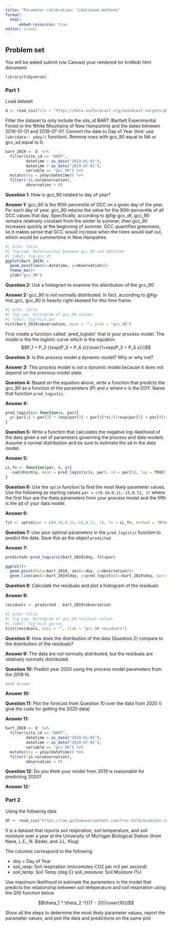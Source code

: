 ```yaml
---
title: "Parameter calibration: likelihood methods"
format: 
  html:
      embed-resources: true
editor: visual
---
```


## Problem set

You will be asked submit (via Canvas) your rendered (or knitted) html document

```r
library(tidyverse)
```

### Part 1

Load dataset

```r
d <- read_csv(file = "https://data.ecoforecast.org/neon4cast-targets/phenology/phenology-targets.csv.gz", show_col_types = FALSE)
```

Filter the dataset to only include the site_id BART (Bartlett Experimental Forest in the White Mountains of New Hampshire) and the dates between 2019-01-01 and 2019-07-01. Convert the date to Day of Year (hint: use `lubridate:: yday()` function). Remove rows with gcc_90 equal to NA or gcc_sd equal to 0.

```r
bart_2019 <- d  %>%
  filter(site_id == "BART",
         datetime > as_date("2019-01-01"),
         datetime < as_date("2019-07-01"),
         variable == "gcc_90") %>%
  mutate(doy = yday(datetime)) %>% 
  filter(!is.na(observation),
         observation > 0)
```

**Question 1:** How is gcc_90 related to day of year?

**Answer 1:** gcc_90 is the 90th percentile of GCC on a given day of the year. For each day of year, gcc_90 returns the value for the 90th percentile of all GCC values that day. 
Specifically, according to @fig-gcc_dt, gcc_90 remains relatively constant from the winter to summer, then gcc_90 increases quickly at the beginning of summer. GCC quantifies greenness, so it makes sense that GCC would increase when the trees would leaf out, which would be summertime in New Hampshire. 

```r
#| echo: false
#| fig-cap: Relationship between gcc_90 and datetime
#| label: fig-gcc_dt
ggplot(bart_2019) + 
  geom_point(aes(x=datetime, y=observation))+
  theme_bw()+
  ylab("gcc_90")
```

**Question 2:** Use a histogram to examine the distribution of the gcc_90

**Answer 2:** gcc_90 is not normally distributed. In fact, according to @fig-hist_gcc, gcc_90 is heavily right-skewed for this time frame. 

```r
#| echo: false
#| fig-cap: Histogram of gcc_90 values
#| label: fig-hist_gcc
hist(bart_2019$observation, main = "", xlab = "gcc_90")
```

First create a function called \`pred_logistic' that is your process model. The model is the the logistic curve which is the equation $$P_1 + P_2 {{exp(P_3 + P_4 x)}\over{1+exp(P_3 + P_4 x)}}$$

**Question 3:** Is this process model a dynamic model? Why or why not?

**Answer 3:** This process model is not a dynamic model because it does not depend on the previous model state. 

**Question 4:** Based on the equation above, write a function that predicts the gcc_90 as a function of the parameters ($P$) and x where x is the DOY. Name that function `pred_logistic`.

**Answer 4:**

```r
pred_logistic<-function(x, par){
  y<-par[1] + par[2] * (exp(par[3] + par[4]*x)/(1+exp(par[3] + par[4]*x)))
}
```

**Question 5:** Write a function that calculates the negative log-likelihood of the data given a set of parameters governing the process and data models. Assume a normal distribution and be sure to estimate the sd in the data model.

**Answer 5:**

```r
LL_fn <- function(par, x, y){
  -sum(dnorm(y, mean = pred_logistic(x, par), sd = par[5], log = TRUE))
}
```

**Question 6:** Use the `optim` function to find the most likely parameter values. Use the following as starting values `par = c(0.34,0.11,-15,0.11, 1)` where the first four are the theta parameters from your process model and the fifth is the sd of your data model.

**Answer 6:**

```r
fit <- optim(par = c(0.34,0.11,-15,0.11, 1), fn = LL_fn, method = "BFGS", x = bart_2019$doy, y = bart_2019$observation)
```

**Question 7:** Use your optimal parameters in the `pred_logistic` function to predict the data. Save this as the object `predicted`

**Answer 7:**

```r
predicted<-pred_logistic(bart_2019$doy, fit$par)

ggplot()+
  geom_point(data=bart_2019, aes(x=doy, y=observation))+
  geom_line(aes(x=bart_2019$doy, y=pred_logistic(x=bart_2019$doy, par=fit$par)))
```

**Question 8:** Calculate the residuals and plot a histogram of the residuals

**Answer 8:**

```r
residuals <- predicted - bart_2019$observation

#| echo: false
#| fig-cap: Histogram of gcc_90 residual values
#| label: fig-hist_gccres
hist(residuals, main = "", xlab = "gcc_90 residuals")
```

**Question 9:** How does the distribution of the data (Question 2) compare to the distribution of the residuals?

**Answer 9:** The data are not normally distributed, but the residuals are relatively normally distributed. 

**Question 10:** Predict year 2020 using the process model parameters from the 2019 fit.

```r
#Add Answer
```

**Answer 10:**

**Question 11:** Plot the forecast from Question 10 over the data from 2020 (I give the code for getting the 2020 data)

**Answer 11:**

```r
bart_2020 <- d  %>%
  filter(site_id == "BART",
         datetime > as_date("2020-01-01"),
         datetime < as_date("2020-07-01"),
         variable == "gcc_90") %>%
  mutate(doy = yday(datetime)) %>% 
  filter(!is.na(observation),
         observation > 0)
```

**Question 12:** Do you think your model from 2019 is reasonable for predicting 2020?

**Answer 12:**

### Part 2 {#sec-q10}

Using the following data

```r
df <- read_csv("https://raw.githubusercontent.com/frec-5174/eco4cast-in-R-book/main/data/soil_respiration_module_data.csv", show_col_types = FALSE)
```

It is a dataset that reports soil respiration, soil temperature, and soil moisture over a year at the University of Michigan Biological Station (from Nave, L.E., N. Bader, and J.L. Klug)

The columns correspond to the following

-   doy = Day of Year\
-   soil_resp: Soil respiration (micromoles CO2 per m2 per second)\
-   soil_temp: Soil Temp (deg C) soil_moisture: Soil Moisture (%)\

Use maximum likelihood to estimate the parameters in the model that predicts the relationship between soil temperature and soil respiration using the Q10 function below

$$\theta_1 * \theta_2 ^{{(T - 20)}\over{10}}$$

Show all the steps to determine the most likely parameter values, report the parameter values, and plot the data and predictions on the same plot
